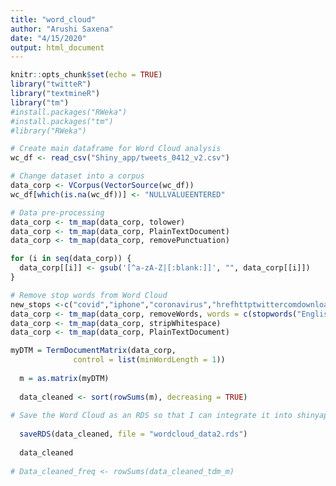 ```yaml
---
title: "word_cloud"
author: "Arushi Saxena"
date: "4/15/2020"
output: html_document
---
```


```r
knitr::opts_chunk$set(echo = TRUE)
library("twitteR")
library("textmineR")
library("tm")
#install.packages("RWeka")
#install.packages("tm")
#library("RWeka")
```

```r
# Create main dataframe for Word Cloud analysis
wc_df <- read_csv("Shiny_app/tweets_0412_v2.csv")

# Change dataset into a corpus
data_corp <- VCorpus(VectorSource(wc_df)) 
wc_df[which(is.na(wc_df))] <- "NULLVALUEENTERED"

# Data pre-processing
data_corp <- tm_map(data_corp, tolower)
data_corp <- tm_map(data_corp, PlainTextDocument)
data_corp <- tm_map(data_corp, removePunctuation)

for (i in seq(data_corp)) {
  data_corp[[i]] <- gsub('[^a-zA-Z|[:blank:]]', "", data_corp[[i]])
}

# Remove stop words from Word Cloud
new_stops <-c("covid","iphone","coronavirus","hrefhttptwittercomdownloadandroid","relnofollowtwitter","androida","hrefhttptwittercomdownloadiphone","relnofollowtwitter","iphonea","web","rt","chuonlinenews","hrefhttpsmobiletwittercom","hrefhttptwittercomdownloadipad","bharianmy","lebih","berbanding","dijangkiti","kumpulan","mudah","terdedah","covidhttpstcoigdxdtmvrg","hrefhttpsabouttwittercomproductstweetdeck", "darah","httpspbstwimgcomprofilebanners","httpabstwimgcomimagesthemesthemebgpng","httpabstwimgcomimagesthemesthemebggif","also","cna","twitter")
data_corp <- tm_map(data_corp, removeWords, words = c(stopwords("English"), new_stops))
data_corp <- tm_map(data_corp, stripWhitespace)
data_corp <- tm_map(data_corp, PlainTextDocument)

myDTM = TermDocumentMatrix(data_corp,
              control = list(minWordLength = 1))
  
  m = as.matrix(myDTM)
  
  data_cleaned <- sort(rowSums(m), decreasing = TRUE)
  
# Save the Word Cloud as an RDS so that I can integrate it into shinyapp 
  
  saveRDS(data_cleaned, file = "wordcloud_data2.rds")
  
  data_cleaned
  
# Data_cleaned_freq <- rowSums(data_cleaned_tdm_m)
```

